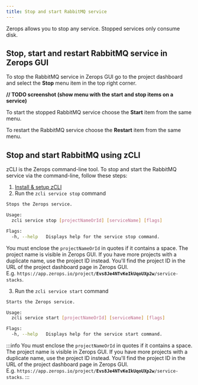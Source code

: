 ```yaml
---
title: Stop and start RabbitMQ service
---
```


Zerops allows you to stop any service. Stopped services only consume disk.

## Stop, start and restart RabbitMQ service in Zerops GUI
To stop the RabbitMQ service in Zerops GUI go to the project dashboard and select the **Stop** menu item in the top right corner.

**// TODO screenshot (show menu with the start and stop items on a service)**

To start the stopped RabbitMQ service choose the **Start** item from the same menu.

To restart the RabbitMQ service choose the **Restart** item from the same menu.

## Stop and start RabbitMQ using zCLI
zCLI is the Zerops command-line tool. To stop and start the RabbitMQ service via the command-line, follow these steps:
1. [Install & setup zCLI](/references/cli)
2. Run the `zcli service stop` command  

```sh
Stops the Zerops service.

Usage:
  zcli service stop [projectNameOrId] [serviceName] [flags]

Flags:
  -h, --help   Displays help for the service stop command.
```
You must enclose the `projectNameOrId` in quotes if it contains a space. The project name is visible in Zerops GUI. If you have more projects with a duplicate name, use the project ID instead. You'll find the project ID in the URL of the project dashboard page in Zerops GUI. <br/>E.g. <code>https://app&#46;zerops.io/project/<b>Evs8Je4NTvKeIkUqoUXp2w</b>/service-stacks</code>.

3. Run the `zcli service start` command  
```sh
Starts the Zerops service.

Usage:
  zcli service start [projectNameOrId] [serviceName] [flags]

Flags:
  -h, --help   Displays help for the service start command.
```
:::info
You must enclose the `projectNameOrId` in quotes if it contains a space. The project name is visible in Zerops GUI. If you have more projects with a duplicate name, use the project ID instead. You'll find the project ID in the URL of the project dashboard page in Zerops GUI. <br/>E.g. <code>https://app&#46;zerops.io/project/<b>Evs8Je4NTvKeIkUqoUXp2w</b>/service-stacks</code>.
:::

